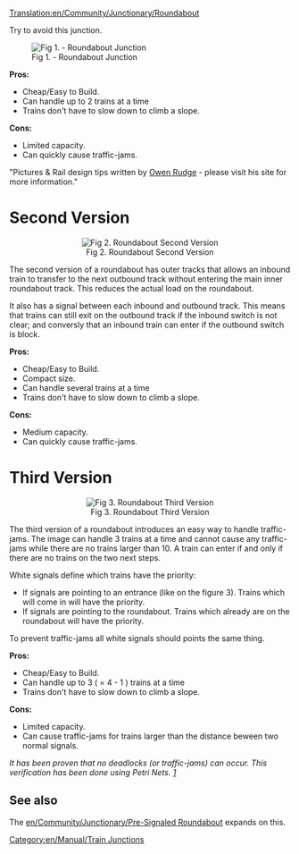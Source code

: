 [[Translation:en/Community/Junctionary/Roundabout]]
{{en/Community/Junctionary/Navigation}}

Try to avoid this junction.

[[File:en/Community/Junctionary/Roundabout.png|center|frame|Fig 1. - Roundabout Junction]]


'''Pros:'''
*Cheap/Easy to Build.
*Can handle up to 2 trains at a time
*Trains don't have to slow down to climb a slope.
 
'''Cons:'''
*Limited capacity.
*Can quickly cause traffic-jams. 


"Pictures & Rail design tips written by [http://www.owenrudge.net/TT/ Owen Rudge] - please visit his site for more information."

[[Category:en/Manual/Train Junctions]]

=Second Version=
<center>[[File:en/Big-two-to-four-roundabout.png|center|frame|Fig 2. Roundabout Second Version]]</center>

The second version of a roundabout has outer tracks that allows an inbound train to transfer to the next outbound track without entering the main inner roundabout track. This reduces the actual load on the roundabout.

It also has a signal between each inbound and outbound track. This means that trains can still exit on the outbound track if the inbound switch is not clear; and conversly that an inbound train can enter if the outbound switch is block.

'''Pros:'''
*Cheap/Easy to Build.
*Compact size.
*Can handle several trains at a time
*Trains don't have to slow down to climb a slope.
 
'''Cons:'''
*Medium capacity.
*Can quickly cause traffic-jams.

=Third Version=
<center>[[File:en/Community/Junctionary/No-colide-roundabout-4w.png|center|frame|Fig 3. Roundabout Third Version]]</center>

The third version of a roundabout introduces an easy way to handle traffic-jams. The image can handle 3 trains at a time and cannot cause any traffic-jams while there are no trains larger than 10. A train can enter if and only if there are no trains on the two next steps.

White signals define which trains have the priority:
* If signals are pointing to an entrance (like on the figure 3). Trains which will come in will have the priority.
* If signals are pointing to the roundabout. Trains which already are on the roundabout will have the priority.

To prevent traffic-jams all white signals should points the same thing.


'''Pros:'''
*Cheap/Easy to Build.
*Can handle up to 3 ( = 4 - 1 ) trains at a time
*Trains don't have to slow down to climb a slope.
 
'''Cons:'''
*Limited capacity.
*Can cause traffic-jams for trains larger than the distance beween two normal signals.

''It has been proven that no deadlocks (or traffic-jams) can occur. This verification has been done using Petri Nets. [http://en.wikipedia.org/wiki/File:Trains.png]''

== See also ==

The [[en/Community/Junctionary/Pre-Signaled Roundabout]] expands on this.